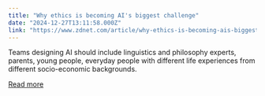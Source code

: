 ```yaml
---
title: "Why ethics is becoming AI's biggest challenge"
date: "2024-12-27T13:11:58.000Z"
link: "https://www.zdnet.com/article/why-ethics-is-becoming-ais-biggest-challenge/"
---
```


Teams designing AI should include linguistics and philosophy experts, parents, young people, everyday people with different life experiences from different socio-economic backgrounds.

[Read more](https://www.zdnet.com/article/why-ethics-is-becoming-ais-biggest-challenge/)
